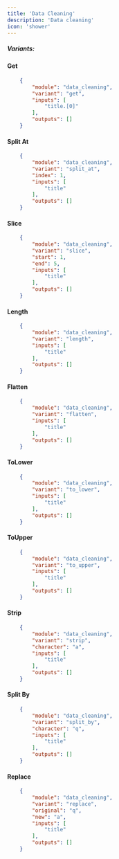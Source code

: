 ```yaml
---
title: 'Data Cleaning'
description: 'Data cleaning'
icon: 'shower'
---
```


##### Variants:
#### **Get**
```json
    {
        "module": "data_cleaning",
        "variant": "get",
        "inputs": [
            "title.[0]"
        ],
        "outputs": []
    }
```
#### **Split At**
```json
    {
        "module": "data_cleaning",
        "variant": "split_at",
        "index": 1,
        "inputs": [
            "title"
        ],
        "outputs": []
    }
```
#### **Slice**
```json
    {
        "module": "data_cleaning",
        "variant": "slice",
        "start": 1,
        "end": 5,
        "inputs": [
            "title"
        ],
        "outputs": []
    }
```
#### **Length**
```json
    {
        "module": "data_cleaning",
        "variant": "length",
        "inputs": [
            "title"
        ],
        "outputs": []
    }
```
#### **Flatten**
```json
    {
        "module": "data_cleaning",
        "variant": "flatten",
        "inputs": [
            "title"
        ],
        "outputs": []
    }
```
#### **ToLower**
```json
    {
        "module": "data_cleaning",
        "variant": "to_lower",
        "inputs": [
            "title"
        ],
        "outputs": []
    }
```
#### **ToUpper**
```json
    {
        "module": "data_cleaning",
        "variant": "to_upper",
        "inputs": [
            "title"
        ],
        "outputs": []
    }
```
#### **Strip**
```json
    {
        "module": "data_cleaning",
        "variant": "strip",
        "character": "a",
        "inputs": [
            "title"
        ],
        "outputs": []
    }
```
#### **Split By**
```json
    {
        "module": "data_cleaning",
        "variant": "split_by",
        "character": "q",
        "inputs": [
            "title"
        ],
        "outputs": []
    }
```
#### **Replace**
```json
    {
        "module": "data_cleaning",
        "variant": "replace",
        "original": "q",
        "new": "a",
        "inputs": [
            "title"
        ],
        "outputs": []
    }
```